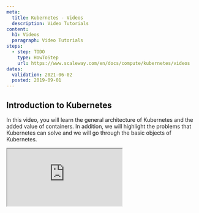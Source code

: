 ```yaml
---
meta:
  title: Kubernetes - Videos
  description: Video Tutorials
content:
  h1: Videos
  paragraph: Video Tutorials
steps:
  - step: TODO
    type: HowToStep
    url: https://www.scaleway.com/en/docs/compute/kubernetes/videos
dates:
  validation: 2021-06-02
  posted: 2019-09-01
---
```


## Introduction to Kubernetes

In this video, you will learn the general architecture of Kubernetes and the added value of containers. In addition, we will highlight the problems that Kubernetes can solve and we will go through the basic objects of Kubernetes. 

<Iframe src="https://www.youtube.com/embed/sQqexlOcgp4" title="YouTube video player" />

## Understand, verify, and act on the security of your Kubernetes clusters

In this video, you will learn how we built our managed Kubernetes product and what is the lifecycle of a cluster. In addition, we will talk about the challenges related to running Kubernetes inside Kubernetes.

<Iframe src="https://www.youtube.com/embed/9HpXdlc60d4" title="YouTube video player" />

## The magic behind Scaleway's managed Kubernetes

In this video, dive into the magic behind Scaleway's managed Kubernetes. You can learn how we made a managed Kubernetes product and how this product works. Additionally, we take a look at the lifecycle of a cluster, and the challenges related to running Kubernetes inside Kubernetes.

<Iframe src="https://www.youtube.com/embed/xTV_whRZG58" title="YouTube video player" />

